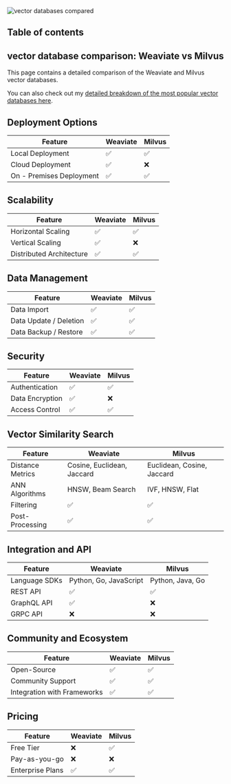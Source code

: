 



<Image src={vectorDatabasesCompared} alt="vector databases compared" />

## Table of contents

## vector database comparison: Weaviate vs Milvus

This page contains a detailed comparison of the Weaviate and Milvus vector databases.

You can also check out my [detailed breakdown of the most popular vector databases here](/blog/vector-databases-compared). 

## Deployment Options
  | Feature | Weaviate | Milvus |
| ---------| -------------| -------------|
| Local Deployment | ✅ | ✅ |
| Cloud Deployment | ✅ | ❌ |
| On - Premises Deployment | ✅ | ✅ |

## Scalability
  | Feature | Weaviate | Milvus |
| ---------| -------------| -------------|
| Horizontal Scaling | ✅ | ✅ |
| Vertical Scaling | ✅ | ❌ |
| Distributed Architecture | ✅ | ✅ |

## Data Management
  | Feature | Weaviate | Milvus |
| ---------| -------------| -------------|
| Data Import | ✅ | ✅ |
| Data Update / Deletion | ✅ | ✅ |
| Data Backup / Restore | ✅ | ✅ |

## Security
  | Feature | Weaviate | Milvus |
| ---------| -------------| -------------|
| Authentication | ✅ | ✅ |
| Data Encryption | ✅ | ❌ |
| Access Control | ✅ | ✅ |

## Vector Similarity Search
| Feature | Weaviate | Milvus |
|---------|-------------|-------------|
| Distance Metrics | Cosine, Euclidean, Jaccard | Euclidean, Cosine, Jaccard |
| ANN Algorithms | HNSW, Beam Search | IVF, HNSW, Flat |
| Filtering | ✅ | ✅ |
| Post-Processing | ✅ | ✅ |

## Integration and API
| Feature | Weaviate | Milvus |
|---------|-------------|-------------|
| Language SDKs | Python, Go, JavaScript | Python, Java, Go |
| REST API | ✅ | ✅ |
| GraphQL API | ✅ | ❌ |
| GRPC API | ❌ | ❌ |

## Community and Ecosystem
| Feature | Weaviate | Milvus |
|---------|-------------|-------------|
| Open-Source | ✅ | ✅ |
| Community Support | ✅ | ✅ |
| Integration with Frameworks | ✅ | ✅ |

## Pricing
| Feature | Weaviate | Milvus |
|---------|-------------|-------------|
| Free Tier | ❌ | ✅ |
| Pay-as-you-go | ❌ | ❌ |
| Enterprise Plans | ✅ | ✅ |
  
